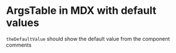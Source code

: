 
<Meta title="Addons/Docs/DocButtonDefaultValue" />

# ArgsTable in MDX with default values

`theDefaultValue` should show the default value from the component comments

<ArgsTable of={DocButtonComponent} />

